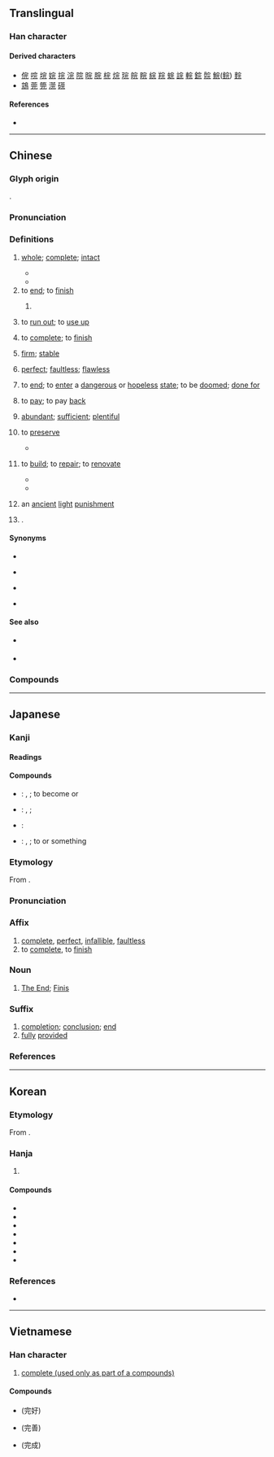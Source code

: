 {{also|宗}}
{{character info}}
==Translingual==
{{stroke order|strokes=7}}

===Han character===
{{Han char|rn=40|rad=宀|as=04|sn=7|four=30211|canj=JMMU|ids=⿱宀元}}

====Derived characters====
* [[俒]] [[唍]] [[垸]] [[㛡]] [[捖]] [[浣]] [[院]] [[晥]] [[脘]] [[梡]] [[烷]] [[琓]] [[皖]] [[睆]] [[綄]] [[羦]] [[䖾]] [[𧨎]] [[輐]] [[鋎]] [[䯘]] [[鯇]]([[鲩]]) [[䴷]]
* [[鵍]] [[莞]] [[筦]] [[𣻻]] [[𥕜]]

====References====
* {{Han ref|kx=0282.130|dkj=07079|dj=0555.010|hdz=20914.020|uh=5B8C|ud=23436|bh=A7B9|bd=42937}}

----

==Chinese==
{{zh-forms}}

===Glyph origin===
{{Han etym}}
{{Han compound|宀|t1=roof|元|ls=psc|c1=s|c2=p}}.

===Pronunciation===
{{zh-pron
|m=wán
|m-s=wan2
|c=jyun4
|g=uon4/fon4/yon4
|h=pfs=vàn/yèn/vòn;gd=van2
|h_note=vòn - “whole”
|j=van1
|mb=uǐng
|md=uòng
|mn=ml,jj,tw:oân
|mn-t=uang5/uêng5
|mn-t_note=uang5 - Shantou; uêng5 - Chaozhou
|w=3hhuoe
|x=onn2/yenn2
|mc=y
|oc=y
|ma=y
|cat=a,v,part,n,pn
}}

===Definitions===
{{zh-hanzi}}

# [[whole]]; [[complete]]; [[intact]]
#: {{zh-x|完好|intact}}
#* {{zh-x|城 入 ^趙 而 璧 留 ^秦；城 不 入，臣 請 完 璧 歸 ^趙。|If the cities are granted to Zhao, the jade will remain in Qin; if the cities are not granted, allow your servant to return to Zhao with the jade intact.|ref=Shiji}}
#* {{zh-x|大人 豈 見 覆 巢 之 下，復 有 完 卵 乎？||ref=Shishuo Xinyu}}
# to [[end]]; to [[finish]]
#: {{zh-x|說 個 沒 完|to not stop talking}}
#: {{zh-x|噉 就 完 咗 喇{laa4}？|Is that all!? / It's over just like that?|C}}
## {{non-gloss definition|Used after a verb to indicate [[perfective aspect]] (action completion).}}
#: {{zh-x|食 完|done eating|C}}
#: {{zh-x|搞 完！|Done!|C}}
#: {{zh-x|你 的 作業 做 完 了 沒有？|Have you finished your homework?}}
#: {{zh-x|我 還 沒 說 完 呢。|I have not finished talking.}}
# to [[run out]]; to [[use up]]
#: {{zh-x|信紙 用 完 了|We are out of writing paper.}}
# to [[complete]]; to [[finish]]
#: {{zh-x|完工|to complete a project}}
#: {{zh-x|完稿|to finish a piece of writing}}
# {{lb|zh|obsolete}} [[firm]]; [[stable]]
# [[perfect]]; [[faultless]]; [[flawless]]
#: {{zh-x|完人|perfect person}}
# {{lb|zh|of life}} to [[end]]; to [[enter]] a [[dangerous]] or [[hopeless]] [[state]]; to be [[doomed]]; [[done for]]
# to [[pay]]; to pay [[back]]
#: {{zh-x|完稅|to pay taxes}}
# {{lb|zh|obsolete}} [[abundant]]; [[sufficient]]; [[plentiful]]
# {{lb|zh|literary}} to [[preserve]]
#* {{zh-x|不 賂 者 以 賂 者 喪。蓋 失 強援，不能 獨 完，故 曰 弊 在 賂 ^秦 也。||ref=11th century, {{w|Su Xun}}, {{lang|zh|[[s:zh:六國論 (蘇洵)|六國論]]}}|CL}}
# {{lb|zh|literary}} to [[build]]; to [[repair]]; to [[renovate]]
#* {{zh-x|溥 彼 ^韓 城，^燕{yān} 師 所 完。|Large is the wall of [the city of] Han,<br/>Built by the multitudes of Yan.|ref=Shijing}}
#* {{zh-x|父母 使 ^舜 完 廩，捐 階，^瞽 ^瞍 焚 廩。|His parents set Shun to repair a granary, to which, the ladder having been removed, Gu Sou set fire.|ref=Mencius}}
# {{lb|zh|historical}} an [[ancient]] [[light]] [[punishment]]
# {{surname|zh|nodot=1}}.

====Synonyms====
* {{s|whole}}
{{zh-syn-saurus|完整}}
* {{s|Used after a verb}} {{zh-l|盡}}
* {{q|Cantonese}} {{sense|Used after a verb}} {{zh-l|嗮}}
* {{q|Hakka}} {{sense|Used after a verb}} {{zh-l|撇*}}

====See also====
* {{sense|Used after a verb}} {{zh-l|了}}
* {{qualifier|Cantonese}} {{sense|Used after a verb}} {{l|yue|咗}}

===Compounds===
{{zh-der|完成|用完|完善|完美|完全|完整|完滿|完封|完畢|沒完沒了|沒了沒完|不完全是|不完全葉|乘凶完配|劉完素|完了|完事|完人|完備|完全中立|完全小學|完全就業|完全平方|完全打擊|完全數|完全比賽|完全燃燒|完全立方|完全肥料|完全花|完全葉|完全變態|完具|完卵|完好|完好如初|完好無缺|完婚|完完全全|完工|完房|完璧|完璧歸趙|完稅|完稅貨價|完稿|完竣|完糧|完結|完結篇|完美主義|完美無缺|完聚|完膚|完蛋|完足|完達山脈|完顏|完飯|未完|沒完|玩完|玩兒完|短褐不完|神完氣足|肌無完膚|衣不完采|補完|身無完膚|體無完膚|鹿裘不完|覆巢之下無完卵}}

{{zh-cat|Beginning}}

----

==Japanese==

===Kanji===
{{ja-kanji|grade=4|rs=宀04}}

====Readings====
{{ja-readings
|goon=がん
|kanon=かん
|kun=まった-い, まっと-う
}}

====Compounds====
{{der-top|Compounds}}
* {{ja-r|完%成|かん%せい}}: {{l|en|completion}}, {{l|en|finish}}; to become {{l|en|complete}} or {{l|en|finished}}
* {{ja-r|完%全|かん%ぜん}}: {{l|en|complete}}, {{l|en|perfect}}; {{l|en|faultless}}
* {{ja-r|完%品|かん%ぴん}}: {{l|en|faultless}} {{l|en|article}}
* {{ja-r|完%了|かん%りょう}}: {{l|en|completion}}, {{l|en|finish}}; to {{l|en|complete}} or {{l|en|finish}} something
{{der-bottom}}

===Etymology===
{{ja-kanjitab|かん|yomi=kanon}}
From {{der|ja|ltc|sort=かん|-}} {{ltc-l|完}}.

===Pronunciation===
{{ja-pron|かん|acc=1|acc_ref=DJR|y=kanon}}

===Affix===
{{ja-pos|affix|かん|hhira=くわん}}

# [[complete]], [[perfect]], [[infallible]], [[faultless]]
# to [[complete]], to [[finish]]

===Noun===
{{ja-noun|かん|hhira=くわん}}

# [[The End]]; [[finis|Finis]] {{q|used at the end of a novel, movie, etc.}}

===Suffix===
{{ja-pos|suffix|かん|hhira=くわん}}

# [[completion]]; [[conclusion]]; [[end]]
# [[fully]] [[provided]]

===References===
<references/>

----

==Korean==

===Etymology===
From {{der|ko|ltc|-}} {{ltc-l|完}}.

===Hanja===
{{ko-hanja-search}}
{{ko-hanja|완전하다|완전할|완}}

# {{hanja form of|완|[[complete]]; [[whole]]}}

====Compounds====
{{der-top3|Compounds}}
* {{ko-l|완전|[[complete]]; [[whole]]|完全}}
* {{ko-l|완성|[[completion]]|完成}}
* {{ko-l|완벽|[[perfection]]|完璧}}
* {{ko-l|완료|[[completion]]|完了}}
* {{ko-l|완결|[[conclusion]]|完結}}
* {{ko-l|완패|[[defeat]]|完敗}}
* {{ko-l|미완성|[[incompletion]]|未完成}}
{{der-bottom}}

===References===
* {{R:hanjadoc|2524}}

----

==Vietnamese==

===Han character===
{{vi-readings|reading=hoàn|rs=宀04}}

# [[complete (used only as part of a  compounds)]]

====Compounds====
* {{l|vi|hoàn hảo||[[successfully]] done, [[perfect]]}} (完好)
* {{l|vi|hoàn thiện||to [[complete]], to [[perfect]]}} (完善)
* {{l|vi|hoàn thành||to [[accomplish]], to [[finish]], to [[complete]]}} (完成)